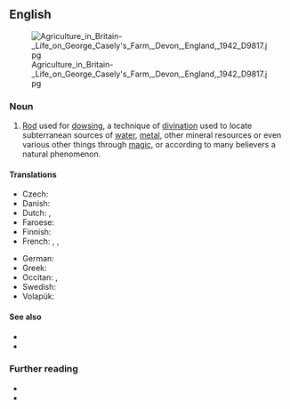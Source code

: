 ==English==
[[File:Agriculture_in_Britain-_Life_on_George_Casely's_Farm,_Devon,_England,_1942_D9817.jpg|thumb]]

===Noun===
{{en-noun}}

# [[rod|Rod]] used for [[dowsing]], a technique of [[divination]] used to locate subterranean sources of [[water]], [[metal]], other mineral resources or even various other things through [[magic]], or according to many believers a natural phenomenon.
#: {{syn|en|dowsing rod|dowser|virgula|q3=obsolete}}

====Translations====
{{trans-top|rod used for dowsing}}
* Czech: {{t+|cs|virgule|f}}
* Danish: {{t|da|ønskekvist|c}}
* Dutch: {{t+|nl|wichelroede|f}}, {{t|nl|wichelstok|m}}
* Faroese: {{t|fo|spákvistur|m}}
* Finnish: {{t+|fi|taikavarpu}}
* French: {{t+|fr|baguette de coudrier|f}}, {{t+|fr|baguette de sourcier|f}}, {{t|fr|baguette divinatoire|f}}
{{trans-mid}}
* German: {{t+|de|Wünschelrute|f}}
* Greek: {{t|el|ράβδος υδροσκόπου|f|sc=Grek}}
* Occitan: {{t|oc|devinet|m}}, {{t|oc|bròca de devinaire|f}}
* Swedish: {{t+|sv|slagruta|c}}
* Volapük: {{t|vo|vaälatuigül}}
{{trans-bottom}}

====See also====
* {{l|en|diviner}}
* {{l|en|rhabdomantist|gloss=one adept at using a divining rod}}

===Further reading===
* {{pedia|dowsing}}
* {{R:Websters}}